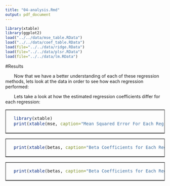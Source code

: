 ```yaml
---
title: "04-analysis.Rmd"
output: pdf_document
---
```

```r
library(xtable)
library(ggplot2)
load("../../data/mse_table.RData")
load("../../data/coef_table.RData")
load(file="../../data/ridge.RData")
load(file="../../data/plsr.RData")
load(file="../../data/lm.RData")
```

#Results

&nbsp;&nbsp;&nbsp;&nbsp;&nbsp;&nbsp; Now that we have a better understanding of each of these regression methods, lets look at the data in order to see how each regression performed: 
<table border = 1>
<tr>
<td>
```r
  library(xtable)
  print(xtable(mse, caption="Mean Squared Error For Each Regression "),caption.placement='top', comment=F)
```

</td>

&nbsp;&nbsp;&nbsp;&nbsp;&nbsp;&nbsp; Lets take a look at how the estimated regression coefficients differ for each regression: 

<table border = 1>
<tr>
<td>
```r
  print(xtable(betas, caption="Beta Coefficients for Each Regression"), caption.placement='top', comment=F, scalebox='.75')
```
</td>




<table border = 1>
<tr>
<td>
```r
  print(xtable(betas, caption="Beta Coefficients for Each Regression"), caption.placement='top', comment=F, scalebox='.75')
```
</td>

